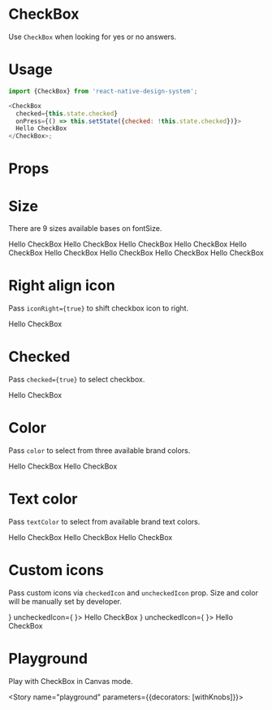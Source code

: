 
<Meta title="CheckBox" component={CheckBox} />

# CheckBox

Use `CheckBox` when looking for yes or no answers.

# Usage

```js
import {CheckBox} from 'react-native-design-system';

<CheckBox
  checked={this.state.checked}
  onPress={() => this.setState({checked: !this.state.checked})}>
  Hello CheckBox
</CheckBox>;
```

# Props

<Props of={CheckBox} />

# Size

There are 9 sizes available bases on fontSize.

<Preview>
  <Story name="size">
    <Stack>
      <CheckBox size="xs">Hello CheckBox</CheckBox>
      <CheckBox size="sm">Hello CheckBox</CheckBox>
      <CheckBox size="md">Hello CheckBox</CheckBox>
      <CheckBox size="lg">Hello CheckBox</CheckBox>
      <CheckBox size="xl">Hello CheckBox</CheckBox>
      <CheckBox size="2xl">Hello CheckBox</CheckBox>
      <CheckBox size="3xl">Hello CheckBox</CheckBox>
      <CheckBox size="4xl">Hello CheckBox</CheckBox>
      <CheckBox size="5xl">Hello CheckBox</CheckBox>
    </Stack>
  </Story>
</Preview>

# Right align icon

Pass `iconRight={true}` to shift checkbox icon to right.

<Preview>
  <Story name="iconRight">
    <CheckBox iconRight>Hello CheckBox</CheckBox>
  </Story>
</Preview>

# Checked

Pass `checked={true}` to select checkbox.

<Preview>
  <Story name="checked">
    <CheckBox checked>Hello CheckBox</CheckBox>
  </Story>
</Preview>

# Color

Pass `color` to select from three available brand colors.

<Preview>
  <Story name="color">
    <Stack>
      <CheckBox color="primary">Hello CheckBox</CheckBox>
      <CheckBox color="secondary">Hello CheckBox</CheckBox>
    </Stack>
  </Story>
</Preview>

# Text color

Pass `textColor` to select from available brand text colors.

<Preview>
  <Story name="textColor">
    <Stack>
      <CheckBox textColor="heading">Hello CheckBox</CheckBox>
      <CheckBox textColor="para">Hello CheckBox</CheckBox>
      <CheckBox textColor="subtle">Hello CheckBox</CheckBox>
    </Stack>
  </Story>
</Preview>

# Custom icons

Pass custom icons via `checkedIcon` and `uncheckedIcon` prop. Size and color will be manually set by developer.

<Preview>
  <Story name="icons">
    <Stack>
      <CheckBox
        checked={false}
        checkedIcon={
          <Ionicons name="ios-radio-button-on" size={24} color="#1e88e5" />
        }
        uncheckedIcon={
          <Ionicons name="ios-radio-button-off" size={24} color="#1e88e5" />
        }>
        Hello CheckBox
      </CheckBox>
      <CheckBox
        checked={true}
        checkedIcon={
          <Ionicons name="ios-radio-button-on" size={24} color="#1e88e5" />
        }
        uncheckedIcon={
          <Ionicons name="ios-radio-button-off" size={24} color="#1e88e5" />
        }>
        Hello CheckBox
      </CheckBox>
    </Stack>
  </Story>
</Preview>

# Playground

Play with CheckBox in Canvas mode.

<Story name="playground" parameters={{decorators: [withKnobs]}}>
  <ExampleCheckBox />
</Story>
